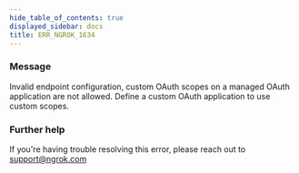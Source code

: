 ```yaml
---
hide_table_of_contents: true
displayed_sidebar: docs
title: ERR_NGROK_1634
---
```


### Message

Invalid endpoint configuration, custom OAuth scopes on a managed OAuth application are not allowed. Define a custom OAuth application to use custom scopes.

### Further help

If you're having trouble resolving this error, please reach out to [support@ngrok.com](mailto:support@ngrok.com?subject=Help%20with%20ERR_NGROK_1634)
